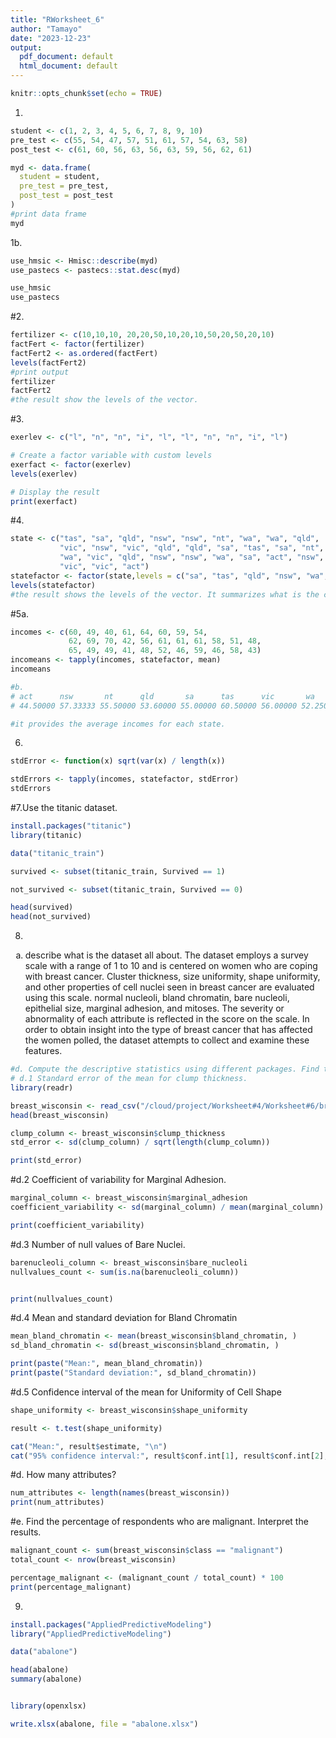 ```yaml
---
title: "RWorksheet_6"
author: "Tamayo"
date: "2023-12-23"
output:
  pdf_document: default
  html_document: default
---
```


```r
knitr::opts_chunk$set(echo = TRUE)
```
1.
```r
student <- c(1, 2, 3, 4, 5, 6, 7, 8, 9, 10)
pre_test <- c(55, 54, 47, 57, 51, 61, 57, 54, 63, 58)
post_test <- c(61, 60, 56, 63, 56, 63, 59, 56, 62, 61)

myd <- data.frame(
  student = student,
  pre_test = pre_test,
  post_test = post_test
)
#print data frame
myd

```
1b.
```r
use_hmsic <- Hmisc::describe(myd)
use_pastecs <- pastecs::stat.desc(myd)

use_hmsic
use_pastecs
```


#2.
```r
fertilizer <- c(10,10,10, 20,20,50,10,20,10,50,20,50,20,10)
factFert <- factor(fertilizer)
factFert2 <- as.ordered(factFert)
levels(factFert2)
#print output
fertilizer
factFert2
#the result show the levels of the vector.
```
#3.
```r
exerlev <- c("l", "n", "n", "i", "l", "l", "n", "n", "i", "l")

# Create a factor variable with custom levels
exerfact <- factor(exerlev)
levels(exerlev)

# Display the result
print(exerfact)
```
#4.
```r
state <- c("tas", "sa", "qld", "nsw", "nsw", "nt", "wa", "wa", "qld",
           "vic", "nsw", "vic", "qld", "qld", "sa", "tas", "sa", "nt",
           "wa", "vic", "qld", "nsw", "nsw", "wa", "sa", "act", "nsw",
           "vic", "vic", "act")
statefactor <- factor(state,levels = c("sa", "tas", "qld", "nsw", "wa", "vic", "act", "nt"))
levels(statefactor)
#the result shows the levels of the vector. It summarizes what is the content of the vector.
```
#5a.
```r
incomes <- c(60, 49, 40, 61, 64, 60, 59, 54,
             62, 69, 70, 42, 56, 61, 61, 61, 58, 51, 48,
             65, 49, 49, 41, 48, 52, 46, 59, 46, 58, 43)
incomeans <- tapply(incomes, statefactor, mean)
incomeans
```
```r
#b.
# act      nsw       nt      qld       sa      tas      vic       wa 
# 44.50000 57.33333 55.50000 53.60000 55.00000 60.50000 56.00000 52.25000

#it provides the average incomes for each state.
```
6.
```r
stdError <- function(x) sqrt(var(x) / length(x))

stdErrors <- tapply(incomes, statefactor, stdError)
stdErrors
```
#7.Use the titanic dataset.
```r
install.packages("titanic")
library(titanic)

data("titanic_train")

survived <- subset(titanic_train, Survived == 1)

not_survived <- subset(titanic_train, Survived == 0)

head(survived)
head(not_survived)
```
8. 
a. describe what is the dataset all about.
The dataset employs a survey scale with a range of 1 to 10 and is centered on women who are coping with breast cancer. 
Cluster thickness, size uniformity, shape uniformity, and other properties of cell nuclei seen in breast cancer are evaluated using this scale. 
normal nucleoli, bland chromatin, bare nucleoli, epithelial size, marginal adhesion, and mitoses. The severity or abnormality of each attribute is reflected in the score on the scale. In order to obtain insight into the type of breast cancer that has affected the women polled, the dataset attempts to collect and examine these features.

```r
#d. Compute the descriptive statistics using different packages. Find the values of:
# d.1 Standard error of the mean for clump thickness.
library(readr)

breast_wisconsin <- read_csv("/cloud/project/Worksheet#4/Worksheet#6/breastcancer_wisconsin.csv")
head(breast_wisconsin)

clump_column <- breast_wisconsin$clump_thickness
std_error <- sd(clump_column) / sqrt(length(clump_column))

print(std_error)
```
#d.2 Coefficient of variability for Marginal Adhesion.
```r
marginal_column <- breast_wisconsin$marginal_adhesion
coefficient_variability <- sd(marginal_column) / mean(marginal_column) * 100

print(coefficient_variability)
```


#d.3 Number of null values of Bare Nuclei.
```r
barenucleoli_column <- breast_wisconsin$bare_nucleoli
nullvalues_count <- sum(is.na(barenucleoli_column))


print(nullvalues_count)
```
#d.4 Mean and standard deviation for Bland Chromatin
```r
mean_bland_chromatin <- mean(breast_wisconsin$bland_chromatin, )
sd_bland_chromatin <- sd(breast_wisconsin$bland_chromatin, )

print(paste("Mean:", mean_bland_chromatin))
print(paste("Standard deviation:", sd_bland_chromatin))
```
#d.5 Confidence interval of the mean for Uniformity of Cell Shape
```r
shape_uniformity <- breast_wisconsin$shape_uniformity

result <- t.test(shape_uniformity)

cat("Mean:", result$estimate, "\n")
cat("95% confidence interval:", result$conf.int[1], result$conf.int[2], "\n")
```
#d. How many attributes?
```r
num_attributes <- length(names(breast_wisconsin))
print(num_attributes)
```
#e. Find the percentage of respondents who are malignant. Interpret the results.
```r
malignant_count <- sum(breast_wisconsin$class == "malignant")
total_count <- nrow(breast_wisconsin)

percentage_malignant <- (malignant_count / total_count) * 100
print(percentage_malignant)
```
9. 
```r
install.packages("AppliedPredictiveModeling")
library("AppliedPredictiveModeling")

data("abalone")

head(abalone)
summary(abalone)


library(openxlsx)  

write.xlsx(abalone, file = "abalone.xlsx")  
```


